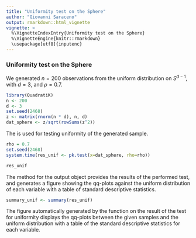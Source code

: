 ```yaml
---
title: "Uniformity test on the Sphere"
author: "Giovanni Saraceno"
output: rmarkdown::html_vignette
vignette: >
  %\VignetteIndexEntry{Uniformity test on the Sphere}
  %\VignetteEngine{knitr::rmarkdown}
  \usepackage[utf8]{inputenc}
---
```


### Uniformity test on the Sphere

We generated $n=200$ observations from the uniform distribution on $S^{d-1}$, with $d=3$, and $\rho = 0.7$. 
```r
library(QuadratiK)
n <- 200
d <- 3
set.seed(2468)
z <- matrix(rnorm(n * d), n, d)
dat_sphere <- z/sqrt(rowSums(z^2))
```

The \code{pk.test} is used for testing uniformity of the generated sample. 
```r
rho = 0.7
set.seed(2468)
system.time(res_unif <- pk.test(x=dat_sphere, rho=rho))

res_unif
```

The \code{summary} method for the \code{pk.test} output object provides the results of the performed test, and generates a figure showing the qq-plots against the uniform distribution of each variable with a table of standard descriptive statistics. 
```r
summary_unif <- summary(res_unif)
```

The figure automatically generated by the \code{summary} function on the result of the test for uniformity displays the  qq-plots between the given samples and the uniform distribution with a table of the standard descriptive statistics for each variable.

